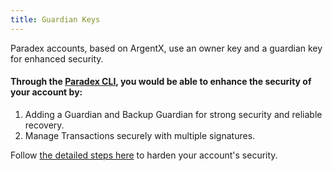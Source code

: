 ```yaml
---
title: Guardian Keys
---
```

Paradex accounts, based on ArgentX, use an owner key and a guardian key for enhanced security.

#### Through the [Paradex CLI](https://github.com/paradextrade/paradex-cli/wiki/Tutorial:-Hardening-Account-Security), you would be able to enhance the security of your account by:

1. Adding a Guardian and Backup Guardian for strong security and reliable recovery.
2. Manage Transactions securely with multiple signatures.

Follow [the detailed steps here](https://github.com/paradextrade/paradex-cli/wiki/Tutorial:-Hardening-Account-Security) to harden your account's security.
